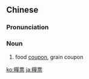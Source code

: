 {{also|粮票}}
==Chinese==
{{zh-forms|s=粮票}}

===Pronunciation===
{{zh-pron
|m=liángpiào
|c=loeng4 piu3
|cat=n
}}

===Noun===
{{zh-noun}}

# food [[coupon]], grain coupon

[[ko:糧票]]
[[ja:糧票]]